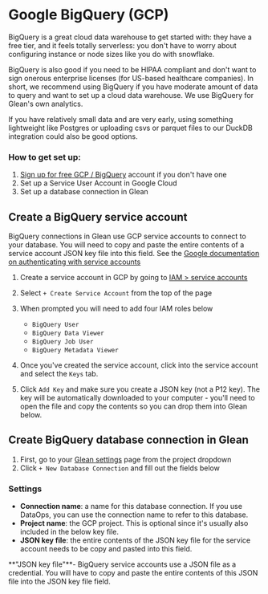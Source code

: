 
# Google BigQuery (GCP)

BigQuery is a great cloud data warehouse to get started with: they have a
free tier, and it feels totally serverless: you don't have to worry about configuring instance or node sizes like you do with snowflake.

BigQuery is also good if you need to be HIPAA compliant and don't want to sign
onerous enterprise licenses (for US-based healthcare companies). In short, we
recommend using BigQuery if you have moderate amount of data to query and want
to set up a cloud data warehouse. We use BigQuery for Glean's own analytics.

If you have relatively small data and are very early, using something
lightweight like Postgres or uploading csvs or parquet files to our DuckDB
integration could also be good options.

### How to get set up:

1. [Sign up for free GCP / BigQuery](https://cloud.google.com/bigquery) account
   if you don't have one
2. Set up a Service User Account in Google Cloud
3. Set up a database connection in Glean

## Create a BigQuery service account

BigQuery connections in Glean use GCP service accounts to connect to your
database. You will need to copy and paste the entire contents of a service
account JSON key file into this field. See the
[Google documentation on authenticating with service accounts](https://cloud.google.com/bigquery/docs/authentication/service-account-file)

1. Create a service account in GCP by going to
   [IAM > service accounts](https://console.cloud.google.com/iam-admin/serviceaccounts)
2. Select `+ Create Service Account` from the top of the page
3. When prompted you will need to add four IAM roles below

   - `BigQuery User`
   - `BigQuery Data Viewer`
   - `BigQuery Job User`
   - `BigQuery Metadata Viewer`

4. Once you've created the service account, click into the service account and
   select the `Keys` tab.
5. Click `Add Key` and make sure you create a JSON key (not a P12 key). The key
   will be automatically downloaded to your computer - you'll need to open the
   file and copy the contents so you can drop them into Glean below.

## Create BigQuery database connection in Glean

1. First, go to your
   [Glean settings](https://glean.io/app/p/settings#database_connections) page
   from the project dropdown
2. Click `+ New Database Connection` and fill out the fields below

### Settings

- **Connection name**: a name for this database connection. If you use DataOps,
  you can use the connection name to refer to this database.
- **Project name**: the GCP project. This is optional since it's usually also
  included in the below key file.
- **JSON key file**: the entire contents of the JSON key file for the service
  account needs to be copy and pasted into this field.

<Callout type="info">
  **"JSON key file"**- BigQuery service accounts use a JSON file as a
  credential. You will have to copy and paste the entire contents of this JSON
  file into the JSON key file field.
</Callout>
